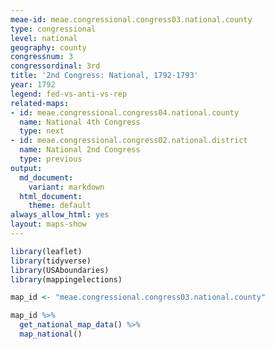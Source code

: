 ```yaml
---
meae-id: meae.congressional.congress03.national.county
type: congressional
level: national
geography: county
congressnum: 3
congressordinal: 3rd
title: '2nd Congress: National, 1792-1793'
year: 1792
legend: fed-vs-anti-vs-rep
related-maps:
- id: meae.congressional.congress04.national.county
  name: National 4th Congress
  type: next
- id: meae.congressional.congress02.national.district
  name: National 2nd Congress
  type: previous
output:
  md_document:
    variant: markdown
  html_document:
    theme: default
always_allow_html: yes
layout: maps-show
---
```


```r
library(leaflet)
library(tidyverse)
library(USAboundaries)
library(mappingelections)

map_id <- "meae.congressional.congress03.national.county"
```

<div class="map">

```r
map_id %>%
  get_national_map_data() %>% 
  map_national()
```

</div>

<div class="results-table">

</div>
